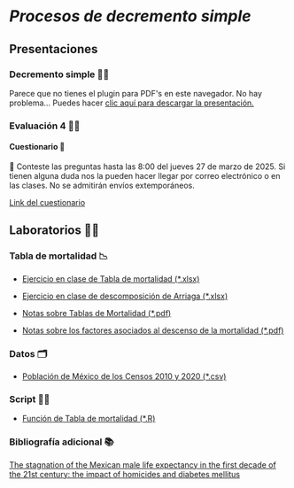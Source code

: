 # *Procesos de decremento simple*

## Presentaciones

### Decremento simple 👩‍🏫

```{=html}
<object data="slides/3_DecrementoSimple_UNAM_2025_2.pdf" type="application/pdf" width="100%" height="60%" style="min-height:100vh;">
    <p>Parece que no tienes el plugin para PDF's en este navegador.
    No hay problema... Puedes hacer <a href="slides/3_DecrementoSimple_UNAM_2025_2.pdf">clic aquí para descargar la presentación.</a></p>
</object>
```
### Evaluación 4 ️🧑‍🎓

#### Cuestionario 💬

📆 Conteste las preguntas hasta las 8:00 del jueves 27 de marzo de 2025. Si tienen alguna duda nos la pueden hacer llegar por correo electrónico o en las clases. No se admitirán envíos extemporáneos.

[Link del cuestionario](https://forms.gle/1eEaCXyuDFGAqabS6)

## Laboratorios 👩‍🔬

### Tabla de mortalidad 📉

-   [Ejercicio en clase de Tabla de mortalidad (\*.xlsx)](excel/Cap3/Tabla%20Mortalidad_Ejemplo.xlsx)

-   [Ejercicio en clase de descomposición de Arriaga (\*.xlsx)](excel/Cap3/Tabla%20Mortalidad%20con%20Arriaga_Ejemplo.xlsx)

-   [Notas sobre Tablas de Mortalidad (\*.pdf)](notes/Cap3/2_Tablas%20de%20mortalidad.pdf)

-   [Notas sobre los factores asociados al descenso de la mortalidad (\*.pdf)](notes/Cap3/3_Factores%20asociados%20al%20descenso%20de%20la%20mortalidad.pdf)

### Datos 🗂️

-   [Población de México de los Censos 2010 y 2020 (\*.csv)](https://raw.githubusercontent.com/APDataSc/ciencias_unam_2025-2/refs/heads/main/excel/Cap3/pop_mex_1020.csv)

### Script 👩‍💻

-   [Función de Tabla de mortalidad (\*.R)]()





### Bibliografía adicional 📚

[The stagnation of the Mexican male life expectancy in the first decade of the 21st century: the impact of homicides and diabetes mellitus](https://jech.bmj.com/content/69/1/28.full)
